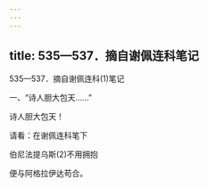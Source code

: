 ```yaml
---
---
---
```

title: 535—537．摘自谢佩连科笔记
---




535—537．摘自谢佩连科(1)笔记



一、“诗人胆大包天……”


诗人胆大包天！

请看：在谢佩连科笔下

伯尼法提乌斯(2)不用拥抱

便与阿格拉伊达苟合。